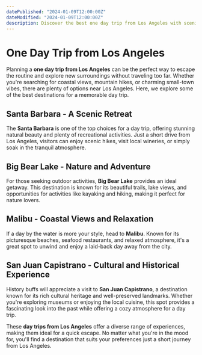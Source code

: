 ```yaml
---
datePublished: "2024-01-09T12:00:00Z"
dateModified: "2024-01-09T12:00:00Z"
description: Discover the best one day trip from Los Angeles with scenic destinations, exciting activities, and top recommendations for a perfect getaway.
---
```


# One Day Trip from Los Angeles

Planning a **one day trip from Los Angeles** can be the perfect way to escape the routine and explore new surroundings without traveling too far. Whether you're searching for coastal views, mountain hikes, or charming small-town vibes, there are plenty of options near Los Angeles. Here, we explore some of the best destinations for a memorable day trip.

## Santa Barbara - A Scenic Retreat

The **Santa Barbara** is one of the top choices for a day trip, offering stunning natural beauty and plenty of recreational activities. Just a short drive from Los Angeles, visitors can enjoy scenic hikes, visit local wineries, or simply soak in the tranquil atmosphere.

## Big Bear Lake - Nature and Adventure

For those seeking outdoor activities, **Big Bear Lake** provides an ideal getaway. This destination is known for its beautiful trails, lake views, and opportunities for activities like kayaking and hiking, making it perfect for nature lovers.

<PromotionSection />

## Malibu - Coastal Views and Relaxation

If a day by the water is more your style, head to **Malibu**. Known for its picturesque beaches, seafood restaurants, and relaxed atmosphere, it's a great spot to unwind and enjoy a laid-back day away from the city.

## San Juan Capistrano - Cultural and Historical Experience

History buffs will appreciate a visit to **San Juan Capistrano**, a destination known for its rich cultural heritage and well-preserved landmarks. Whether you're exploring museums or enjoying the local cuisine, this spot provides a fascinating look into the past while offering a cozy atmosphere for a day trip.

These **day trips from Los Angeles** offer a diverse range of experiences, making them ideal for a quick escape. No matter what you're in the mood for, you'll find a destination that suits your preferences just a short journey from Los Angeles.
